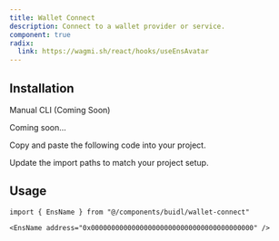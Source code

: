 ```yaml
---
title: Wallet Connect
description: Connect to a wallet provider or service.
component: true
radix:
  link: https://wagmi.sh/react/hooks/useEnsAvatar
---
```


<ComponentPreview
  name="wallet-connect-demo"
  className="[&_.preview>[data-orientation=vertical]]:sm:max-w-[70%]"
/>

## Installation

<Tabs defaultValue="manual">

<TabsList>
  <TabsTrigger value="manual">Manual</TabsTrigger>
  <TabsTrigger disabled={true} value="cli">
    CLI (Coming Soon)
  </TabsTrigger>
</TabsList>

<TabsContent value="cli">

<Steps>

<Step>Coming soon...</Step>

</Steps>

</TabsContent>

<TabsContent value="manual">

<Steps>

<Step>Copy and paste the following code into your project.</Step>

<ComponentSource name="wallet-connect" />

<Step>Update the import paths to match your project setup.</Step>

</Steps>

</TabsContent>

</Tabs>

## Usage

```tsx
import { EnsName } from "@/components/buidl/wallet-connect"
```

```tsx
<EnsName address="0x0000000000000000000000000000000000000000" />
```
